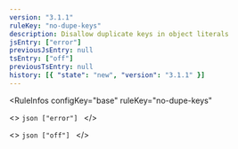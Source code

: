 ```yaml
---
version: "3.1.1"
ruleKey: "no-dupe-keys"
description: Disallow duplicate keys in object literals
jsEntry: ["error"]
previousJsEntry: null
tsEntry: ["off"]
previousTsEntry: null
history: [{ "state": "new", "version": "3.1.1" }]
---
```


<RuleInfos 
  configKey="base" 
  ruleKey="no-dupe-keys" 
>
  <>
    ```json
    ["error"]
    ```
  </>

  <>
    ```json
    ["off"]
    ```
  </>
</RuleInfos>
